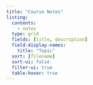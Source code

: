 ```yaml
---
title: "Course Notes"
listing:
  contents:
    - notes
  type: grid
  fields: [title, description]
  field-display-names:
    title: "Topic"
  sort: [filename]
  sort-ui: false
  filter-ui: true
  table-hover: true
---
```


